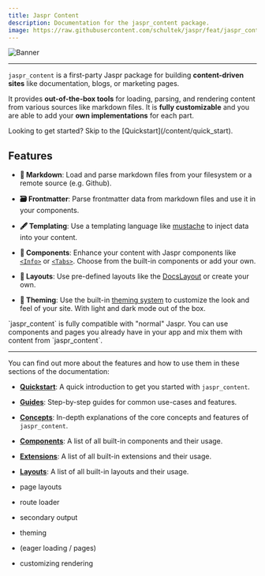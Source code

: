 ```yaml
---
title: Jaspr Content
description: Documentation for the jaspr_content package.
image: https://raw.githubusercontent.com/schultek/jaspr/feat/jaspr_content/assets/content/banner_docs.png
---
```


![Banner](https://raw.githubusercontent.com/schultek/jaspr/feat/jaspr_content/assets/content/banner.png)

---

`jaspr_content` is a first-party Jaspr package for building **content-driven sites** like documentation, blogs, or marketing pages. 

It provides **out-of-the-box tools** for loading, parsing, and rendering content from various sources like markdown files. It is **fully customizable** and you are able to add your **own implementations** for each part.

<Info>
Looking to get started? Skip to the [Quickstart](/content/quick_start).
</Info>

## Features

- **📖 Markdown**: Load and parse markdown files from your filesystem or a remote source (e.g. Github).

- **🗃️ Frontmatter**: Parse frontmatter data from markdown files and use it in your components.

- **🖋️ Templating**: Use a templating language like [mustache](https://mustache.github.io/mustache.5.html) to inject data into your content.

- **🧩 Components**: Enhance your content with  Jaspr components like [`<Info>`](/content/components/callout) or [`<Tabs>`](/content/components/tabs). Choose from the built-in components or add your own.

- **📐 Layouts**: Use pre-defined layouts like the [DocsLayout](/content/layouts/docs_layout) or create your own.

- **🎨 Theming**: Use the built-in [theming system](/content/concepts/theming) to customize the look and feel of your site. With light and dark mode out of the box.

<Info>
  `jaspr_content` is fully compatible with "normal" Jaspr. You can use components and pages you already have in your app and mix them with content from `jaspr_content`.
</Info>

---

You can find out more about the features and how to use them in these sections of the documentation:

- [**Quickstart**](/content/quick_start): A quick introduction to get you started with `jaspr_content`.
- [**Guides**](/content/guides/adding_pages): Step-by-step guides for common use-cases and features.
- [**Concepts**](/content/concepts/pages): In-depth explanations of the core concepts and features of `jaspr_content`.
- [**Components**](/content/components/callout): 
  A list of all built-in components and their usage.
- [**Extensions**](/content/extensions/heading_anchors): A list of all built-in extensions and their usage.
- [**Layouts**](/content/layouts/docs_layout): A list of all built-in layouts and their usage.




- page layouts
- route loader
- secondary output
- theming
- (eager loading / pages)
- customizing rendering
